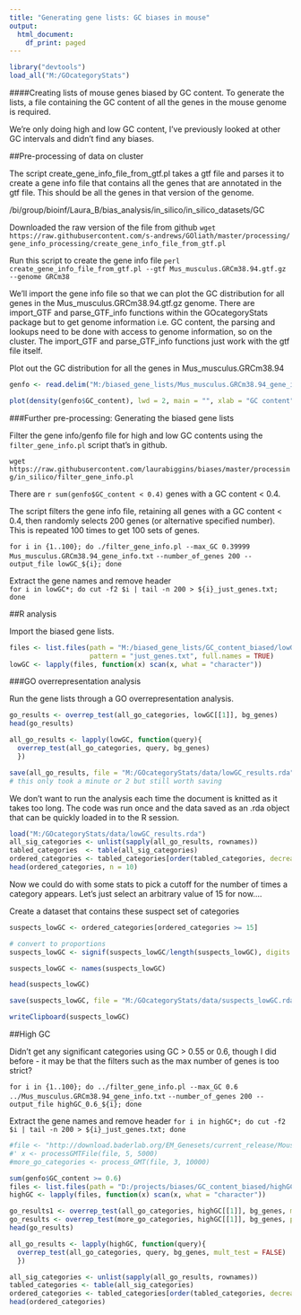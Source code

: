 ---
title: "Generating gene lists: GC biases in mouse"
output:
  html_document:
    df_print: paged
---

```{r}
library("devtools")
load_all("M:/GOcategoryStats")
```

####Creating lists of mouse genes biased by GC content.
To generate the lists, a file containing the GC content of all the genes in the
mouse genome is required.


We're only doing high and low GC content, I've previously looked at other GC 
intervals and didn't find any biases.

##Pre-processing of data on cluster

The script create_gene_info_file_from_gtf.pl takes a gtf file and parses it to
create a gene info file that contains all the genes that are annotated in the 
gtf file. This should be all the genes in that version of the genome.


/bi/group/bioinf/Laura_B/bias_analysis/in_silico/in_silico_datasets/GC

Downloaded the raw version of the file from github
`wget https://raw.githubusercontent.com/s-andrews/GOliath/master/processing/`
`gene_info_processing/create_gene_info_file_from_gtf.pl`

Run this script to create the gene info file
`perl create_gene_info_file_from_gtf.pl --gtf Mus_musculus.GRCm38.94.gtf.gz --genome GRCm38`

We'll import the gene info file so that we can plot the GC distribution for all 
genes in the Mus_musculus.GRCm38.94.gtf.gz genome.
There are import_GTF and parse_GTF_info functions within the GOcategoryStats 
package but to get genome information i.e. GC content, the parsing and lookups 
need to be done with access to genome information, so on the cluster. 
The import_GTF and parse_GTF_info functions just work with the gtf file itself.


Plot out the GC distribution for all the genes in Mus_musculus.GRCm38.94
```{r}
genfo <- read.delim("M:/biased_gene_lists/Mus_musculus.GRCm38.94_gene_info.txt")

plot(density(genfo$GC_content), lwd = 2, main = "", xlab = "GC content", xlim = c(0.25,0.75))
```

###Further pre-processing: Generating the biased gene lists

Filter the gene info/genfo file for high and low GC contents using the `filter_gene_info.pl`
script that's in github.

`wget https://raw.githubusercontent.com/laurabiggins/biases/master/processing/in_silico/filter_gene_info.pl`

There are `r sum(genfo$GC_content < 0.4)` genes with a GC content < 0.4. 

The script filters the gene info file, retaining all genes with a GC content < 0.4,
then randomly selects 200 genes (or alternative specified number). 
This is repeated 100 times to get 100 sets of genes.

`for i in {1..100}; do ./filter_gene_info.pl --max_GC 0.39999 Mus_musculus.GRCm38.94_gene_info.txt`
`--number_of_genes 200 --output_file lowGC_${i}; done`

Extract the gene names and remove header         
`for i in lowGC*; do cut -f2 $i | tail -n 200 > ${i}_just_genes.txt; done`


##R analysis       

Import the biased gene lists.     
```{r}
files <- list.files(path = "M:/biased_gene_lists/GC_content_biased/lowGC", 
                    pattern = "just_genes.txt", full.names = TRUE)
lowGC <- lapply(files, function(x) scan(x, what = "character"))
```

###GO overrepresentation analysis
         
Run the gene lists through a GO overrepresentation analysis.

```{r, eval=FALSE}
go_results <- overrep_test(all_go_categories, lowGC[[1]], bg_genes)
head(go_results)

all_go_results <- lapply(lowGC, function(query){
  overrep_test(all_go_categories, query, bg_genes)
  })

save(all_go_results, file = "M:/GOcategoryStats/data/lowGC_results.rda")
# this only took a minute or 2 but still worth saving
```
  
We don't want to run the analysis each time the document is knitted as it takes
too long. The code was run once and the data saved as an .rda object that can be 
quickly loaded in to the R session.
 
```{r}
load("M:/GOcategoryStats/data/lowGC_results.rda")
all_sig_categories <- unlist(sapply(all_go_results, rownames))
tabled_categories  <- table(all_sig_categories)
ordered_categories <- tabled_categories[order(tabled_categories, decreasing = TRUE)]
head(ordered_categories, n = 10)
```

Now we could do with some stats to pick a cutoff for the number of times a 
category appears. Let's just select an arbitrary value of 15 for now....

Create a dataset that contains these suspect set of categories
```{r}
suspects_lowGC <- ordered_categories[ordered_categories >= 15]

# convert to proportions 
suspects_lowGC <- signif(suspects_lowGC/length(suspects_lowGC), digits = 2) 

suspects_lowGC <- names(suspects_lowGC)

head(suspects_lowGC)
```  
  
```{r, eval=FALSE}
save(suspects_lowGC, file = "M:/GOcategoryStats/data/suspects_lowGC.rda")

writeClipboard(suspects_lowGC)
```
  
  
##High GC  

Didn't get any significant categories using GC > 0.55 or 0.6, though I did before 
- it may be that the filters such as the max number of genes is too strict?

`for i in {1..100}; do ../filter_gene_info.pl --max_GC 0.6 ../Mus_musculus.GRCm38.94_gene_info.txt` 
`--number_of_genes 200 --output_file highGC_0.6_${i}; done`

Extract the gene names and remove header
`for i in highGC*; do cut -f2 $i | tail -n 200 > ${i}_just_genes.txt; done`

```{r lenient_go_categories, eval = FALSE}
#file <- "http://download.baderlab.org/EM_Genesets/current_release/Mouse/symbol/Mouse_GO_AllPathways_no_GO_iea_December_01_2018_symbol.gmt"
#' x <- processGMTFile(file, 5, 5000)
#more_go_categories <- process_GMT(file, 3, 10000)
```


```{r}
sum(genfo$GC_content >= 0.6)
files <- list.files(path = "D:/projects/biases/GC_content_biased/highGC", pattern = ".txt", full.names = TRUE)
highGC <- lapply(files, function(x) scan(x, what = "character"))
```


```{r, eval=FALSE}
go_results1 <- overrep_test(all_go_categories, highGC[[1]], bg_genes, mult_test = FALSE, pval_threshold = 0.2)
go_results <- overrep_test(more_go_categories, highGC[[1]], bg_genes, pval_threshold = 1)
head(go_results)

all_go_results <- lapply(highGC, function(query){
  overrep_test(all_go_categories, query, bg_genes, mult_test = FALSE)
  })

all_sig_categories <- unlist(sapply(all_go_results, rownames))
tabled_categories <- table(all_sig_categories)
ordered_categories <- tabled_categories[order(tabled_categories, decreasing = TRUE)]
head(ordered_categories)
```

